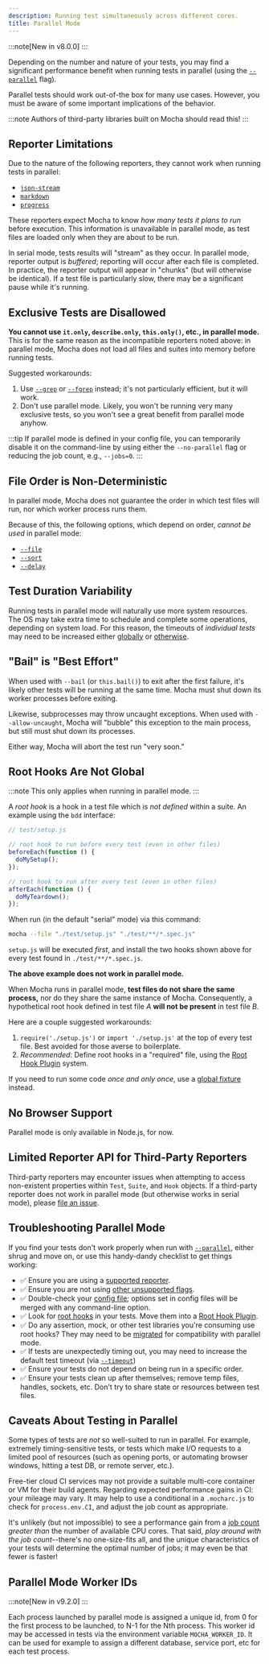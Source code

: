 ```yaml
---
description: Running test simultaneously across different cores.
title: Parallel Mode
---
```


:::note[New in v8.0.0]
:::

Depending on the number and nature of your tests, you may find a significant performance benefit when running tests in parallel (using the [`--parallel`](/next/running/cli#--parallel--p) flag).

Parallel tests should work out-of-the box for many use cases.
However, you must be aware of some important implications of the behavior.

:::note
Authors of third-party libraries built on Mocha should read this!
:::

## Reporter Limitations

Due to the nature of the following reporters, they cannot work when running tests in parallel:

- [`json-stream`](/next/reporters/json-stream)
- [`markdown`](/next/reporters/markdown)
- [`progress`](/next/reporters/progress)

These reporters expect Mocha to know _how many tests it plans to run_ before execution.
This information is unavailable in parallel mode, as test files are loaded only when they are about to be run.

In serial mode, tests results will "stream" as they occur.
In parallel mode, reporter output is _buffered_; reporting will occur after each file is completed.
In practice, the reporter output will appear in "chunks" (but will otherwise be identical).
If a test file is particularly slow, there may be a significant pause while it's running.

## Exclusive Tests are Disallowed

**You cannot use `it.only`, `describe.only`, `this.only()`, etc., in parallel mode.**
This is for the same reason as the incompatible reporters noted above: in parallel mode, Mocha does not load all files and suites into memory before running tests.

Suggested workarounds:

1. Use [`--grep`](/next/running/cli#--grep-regexp--g-regexp) or [`--fgrep`](/next/running/cli#--fgrep-string--f-string) instead; it's not particularly efficient, but it will work.
1. Don't use parallel mode.
   Likely, you won't be running very many exclusive tests, so you won't see a great benefit from parallel mode anyhow.

:::tip
If parallel mode is defined in your config file, you can temporarily disable it on the command-line by using either the `--no-parallel` flag or reducing the job count, e.g., `--jobs=0`.
:::

## File Order is Non-Deterministic

In parallel mode, Mocha does not guarantee the order in which test files will run, nor which worker process runs them.

Because of this, the following options, which depend on order, _cannot be used_ in parallel mode:

- [`--file`](/next/running/cli#--file-file)
- [`--sort`](/next/running/cli#--sort--s)
- [`--delay`](/next/running/cli#--delay)

## Test Duration Variability

Running tests in parallel mode will naturally use more system resources.
The OS may take extra time to schedule and complete some operations, depending on system load.
For this reason, the timeouts of _individual tests_ may need to be increased either [globally](/next/running/cli#--timeout-ms--t-ms) or [otherwise](/next/features/timeouts).

## "Bail" is "Best Effort"

When used with `--bail` (or `this.bail()`) to exit after the first failure, it's likely other tests will be running at the same time.
Mocha must shut down its worker processes before exiting.

Likewise, subprocesses may throw uncaught exceptions.
When used with `--allow-uncaught`, Mocha will "bubble" this exception to the main process, but still must shut down its processes.

Either way, Mocha will abort the test run "very soon."

## Root Hooks Are Not Global

:::note
This only applies when running in parallel mode.
:::

A _root hook_ is a hook in a test file which is _not defined_ within a suite.
An example using the `bdd` interface:

```js
// test/setup.js

// root hook to run before every test (even in other files)
beforeEach(function () {
  doMySetup();
});

// root hook to run after every test (even in other files)
afterEach(function () {
  doMyTeardown();
});
```

When run (in the default "serial" mode) via this command:

```bash
mocha --file "./test/setup.js" "./test/**/*.spec.js"
```

`setup.js` will be executed _first_, and install the two hooks shown above for every test found in `./test/**/*.spec.js`.

**The above example does not work in parallel mode.**

When Mocha runs in parallel mode, **test files do not share the same process,** nor do they share the same instance of Mocha.
Consequently, a hypothetical root hook defined in test file _A_ **will not be present** in test file _B_.

Here are a couple suggested workarounds:

1. `require('./setup.js')` or `import './setup.js'` at the top of every test file.
   Best avoided for those averse to boilerplate.
1. _Recommended_: Define root hooks in a "required" file, using the [Root Hook Plugin](/next/features/root-hook-plugins) system.

If you need to run some code _once and only once_, use a [global fixture](/next/features/global-fixtures) instead.

## No Browser Support

Parallel mode is only available in Node.js, for now.

## Limited Reporter API for Third-Party Reporters

Third-party reporters may encounter issues when attempting to access non-existent properties within `Test`, `Suite`, and `Hook` objects.
If a third-party reporter does not work in parallel mode (but otherwise works in serial mode), please [file an issue](https://github.com/mochajs/mocha/issues/new).

## Troubleshooting Parallel Mode

If you find your tests don't work properly when run with [`--parallel`](/next/running/cli#--parallel--p), either shrug and move on, or use this handy-dandy checklist to get things working:

- ✅ Ensure you are using a [supported reporter](#reporter-limitations).
- ✅ Ensure you are not using [other unsupported flags](#file-order-is-non-deterministic).
- ✅ Double-check your [config file](/next/running/configuring); options set in config files will be merged with any command-line option.
- ✅ Look for [root hooks](#root-hooks-are-not-global) in your tests.
  Move them into a [Root Hook Plugin](/next/features/root-hook-plugins).
- ✅ Do any assertion, mock, or other test libraries you're consuming use root hooks? They may need to be [migrated](#migrating-a-library-to-use-root-hook-plugins) for compatibility with parallel mode.
- ✅ If tests are unexpectedly timing out, you may need to increase the default test timeout (via [`--timeout`](/next/running/cli#--timeout-ms--t-ms))
- ✅ Ensure your tests do not depend on being run in a specific order.
- ✅ Ensure your tests clean up after themselves; remove temp files, handles, sockets, etc.
  Don't try to share state or resources between test files.

## Caveats About Testing in Parallel

Some types of tests are _not_ so well-suited to run in parallel.
For example, extremely timing-sensitive tests, or tests which make I/O requests to a limited pool of resources (such as opening ports, or automating browser windows, hitting a test DB, or remote server, etc.).

Free-tier cloud CI services may not provide a suitable multi-core container or VM for their build agents.
Regarding expected performance gains in CI: your mileage may vary.
It may help to use a conditional in a `.mocharc.js` to check for `process.env.CI`, and adjust the job count as appropriate.

It's unlikely (but not impossible) to see a performance gain from a [job count](/next/running/cli#--jobs-count--j-count) _greater than_ the number of available CPU cores.
That said, _play around with the job count_--there's no one-size-fits all, and the unique characteristics of your tests will determine the optimal number of jobs; it may even be that fewer is faster!

## Parallel Mode Worker IDs

:::note[New in v9.2.0]
:::

Each process launched by parallel mode is assigned a unique id, from 0 for the first process to be launched, to N-1 for the Nth process.
This worker id may be accessed in tests via the environment variable `MOCHA_WORKER_ID`.
It can be used for example to assign a different database, service port, etc for each test process.
